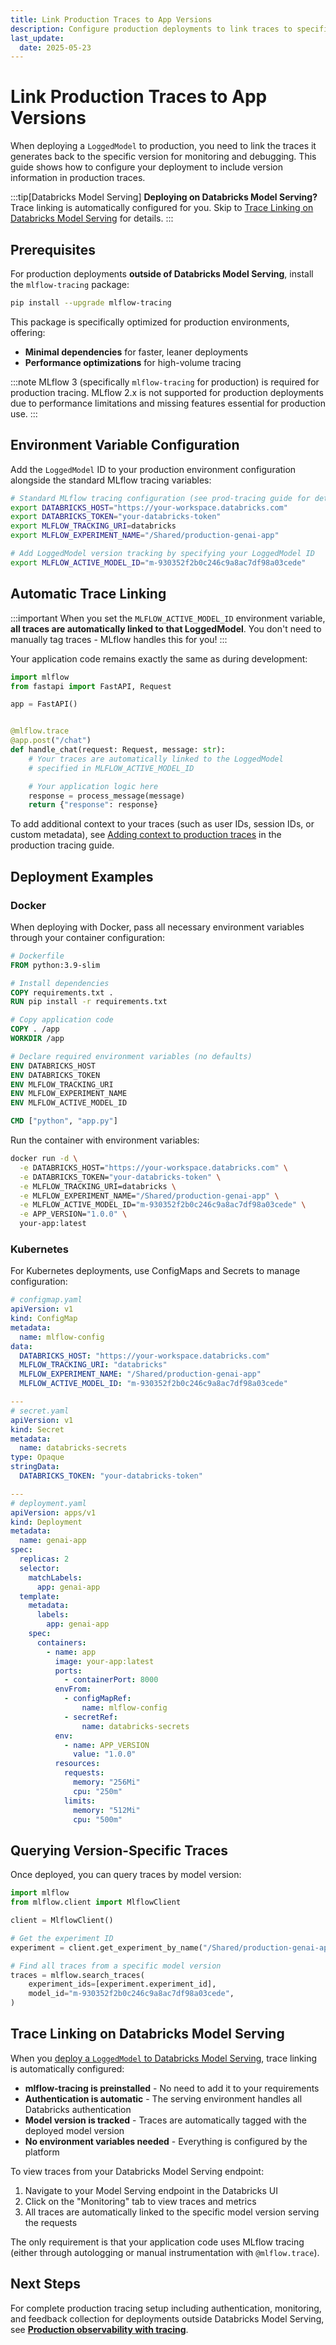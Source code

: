 ```yaml
---
title: Link Production Traces to App Versions
description: Configure production deployments to link traces to specific LoggedModel versions for version-aware monitoring.
last_update:
  date: 2025-05-23
---
```


# Link Production Traces to App Versions

When deploying a `LoggedModel` to production, you need to link the traces it generates back to the specific version for monitoring and debugging. This guide shows how to configure your deployment to include version information in production traces.

:::tip[Databricks Model Serving]
**Deploying on Databricks Model Serving?** Trace linking is automatically configured for you. Skip to [Trace Linking on Databricks Model Serving](#trace-linking-on-databricks-model-serving) for details.
:::

## Prerequisites

For production deployments **outside of Databricks Model Serving**, install the `mlflow-tracing` package:

```bash
pip install --upgrade mlflow-tracing
```

This package is specifically optimized for production environments, offering:

- **Minimal dependencies** for faster, leaner deployments
- **Performance optimizations** for high-volume tracing

:::note
MLflow 3 (specifically `mlflow-tracing` for production) is required for production tracing. MLflow 2.x is not supported for production deployments due to performance limitations and missing features essential for production use.
:::

## Environment Variable Configuration

Add the `LoggedModel` ID to your production environment configuration alongside the standard MLflow tracing variables:

```bash
# Standard MLflow tracing configuration (see prod-tracing guide for details)
export DATABRICKS_HOST="https://your-workspace.databricks.com"
export DATABRICKS_TOKEN="your-databricks-token"
export MLFLOW_TRACKING_URI=databricks
export MLFLOW_EXPERIMENT_NAME="/Shared/production-genai-app"

# Add LoggedModel version tracking by specifying your LoggedModel ID
export MLFLOW_ACTIVE_MODEL_ID="m-930352f2b0c246c9a8ac7df98a03cede"
```

## Automatic Trace Linking

:::important
When you set the `MLFLOW_ACTIVE_MODEL_ID` environment variable, **all traces are automatically linked to that LoggedModel**. You don't need to manually tag traces - MLflow handles this for you!
:::

Your application code remains exactly the same as during development:

```python
import mlflow
from fastapi import FastAPI, Request

app = FastAPI()


@mlflow.trace
@app.post("/chat")
def handle_chat(request: Request, message: str):
    # Your traces are automatically linked to the LoggedModel
    # specified in MLFLOW_ACTIVE_MODEL_ID

    # Your application logic here
    response = process_message(message)
    return {"response": response}
```

To add additional context to your traces (such as user IDs, session IDs, or custom metadata), see [Adding context to production traces](/genai/tracing/prod-tracing#adding-context-to-production-traces) in the production tracing guide.

## Deployment Examples

### Docker

When deploying with Docker, pass all necessary environment variables through your container configuration:

```dockerfile
# Dockerfile
FROM python:3.9-slim

# Install dependencies
COPY requirements.txt .
RUN pip install -r requirements.txt

# Copy application code
COPY . /app
WORKDIR /app

# Declare required environment variables (no defaults)
ENV DATABRICKS_HOST
ENV DATABRICKS_TOKEN
ENV MLFLOW_TRACKING_URI
ENV MLFLOW_EXPERIMENT_NAME
ENV MLFLOW_ACTIVE_MODEL_ID

CMD ["python", "app.py"]
```

Run the container with environment variables:

```bash
docker run -d \
  -e DATABRICKS_HOST="https://your-workspace.databricks.com" \
  -e DATABRICKS_TOKEN="your-databricks-token" \
  -e MLFLOW_TRACKING_URI=databricks \
  -e MLFLOW_EXPERIMENT_NAME="/Shared/production-genai-app" \
  -e MLFLOW_ACTIVE_MODEL_ID="m-930352f2b0c246c9a8ac7df98a03cede" \
  -e APP_VERSION="1.0.0" \
  your-app:latest
```

### Kubernetes

For Kubernetes deployments, use ConfigMaps and Secrets to manage configuration:

```yaml
# configmap.yaml
apiVersion: v1
kind: ConfigMap
metadata:
  name: mlflow-config
data:
  DATABRICKS_HOST: "https://your-workspace.databricks.com"
  MLFLOW_TRACKING_URI: "databricks"
  MLFLOW_EXPERIMENT_NAME: "/Shared/production-genai-app"
  MLFLOW_ACTIVE_MODEL_ID: "m-930352f2b0c246c9a8ac7df98a03cede"

---
# secret.yaml
apiVersion: v1
kind: Secret
metadata:
  name: databricks-secrets
type: Opaque
stringData:
  DATABRICKS_TOKEN: "your-databricks-token"

---
# deployment.yaml
apiVersion: apps/v1
kind: Deployment
metadata:
  name: genai-app
spec:
  replicas: 2
  selector:
    matchLabels:
      app: genai-app
  template:
    metadata:
      labels:
        app: genai-app
    spec:
      containers:
        - name: app
          image: your-app:latest
          ports:
            - containerPort: 8000
          envFrom:
            - configMapRef:
                name: mlflow-config
            - secretRef:
                name: databricks-secrets
          env:
            - name: APP_VERSION
              value: "1.0.0"
          resources:
            requests:
              memory: "256Mi"
              cpu: "250m"
            limits:
              memory: "512Mi"
              cpu: "500m"
```

## Querying Version-Specific Traces

Once deployed, you can query traces by model version:

```python
import mlflow
from mlflow.client import MlflowClient

client = MlflowClient()

# Get the experiment ID
experiment = client.get_experiment_by_name("/Shared/production-genai-app")

# Find all traces from a specific model version
traces = mlflow.search_traces(
    experiment_ids=[experiment.experiment_id],
    model_id="m-930352f2b0c246c9a8ac7df98a03cede",
)
```

## Trace Linking on Databricks Model Serving

When you [deploy a `LoggedModel` to Databricks Model Serving](/genai/prompt-version-mgmt/version-tracking/optionally-package-app-code-and-files-for-databricks-model-serving), trace linking is automatically configured:

- **mlflow-tracing is preinstalled** - No need to add it to your requirements
- **Authentication is automatic** - The serving environment handles all Databricks authentication
- **Model version is tracked** - Traces are automatically tagged with the deployed model version
- **No environment variables needed** - Everything is configured by the platform

To view traces from your Databricks Model Serving endpoint:

1. Navigate to your Model Serving endpoint in the Databricks UI
2. Click on the "Monitoring" tab to view traces and metrics
3. All traces are automatically linked to the specific model version serving the requests

<!-- TODO: add screenshot: Databricks Model Serving endpoint Monitoring tab; Traces linked to the deployed LoggedModel version; Model version information displayed in the UI -->

The only requirement is that your application code uses MLflow tracing (either through autologging or manual instrumentation with `@mlflow.trace`).

## Next Steps

For complete production tracing setup including authentication, monitoring, and feedback collection for deployments outside Databricks Model Serving, see **[Production observability with tracing](/genai/tracing/prod-tracing)**.
